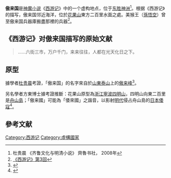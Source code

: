 {{Infobox fictional location
| name       = 傲来国
| colour     = #C0C0C0
| image      = 
| caption    = 
| source     = [[西游记|西游记]]
| genre      = [[神魔小说|神魔小说]]
| type       = 國家
| locations  = [[花果山_(西遊記)|花果山]]
| first      = [[s:西遊記/第001回|《西游记》第1回]]
}}
'''傲来国'''是[[神魔小说|神魔小说]]《[[西游记|西游记]]》中的一个虚构地点，位于[[东胜神洲|东胜神洲]]<ref>杜贵晨 《齐鲁文化与明清小说》 齊魯书社， 2008年</ref>。根据《西游记》的描写，傲来国邻近海洋，位於[[花果山_(西遊記)|花果山]]東方二百里水面之處。美猴王（[[孫悟空|孫悟空]]）曾至傲来国兵器庫搬盡那裡的兵器<ref>[[s:西遊記/第003回|《西游记》第3回]]</ref>。

== 《西游记》对傲来国描写的原始文献 ==
<blockquote>......六街三市，万户千门，来来往往，人都在光天化日之下。</blockquote>

==原型==
據學者[[杜贵晨|杜贵晨]]考證，「傲来国」的名字來自於[[山東|山東]][[泰山|泰山]]上的[[傲来峰|傲来峰]]<ref>{{Cite web|url=http://china.eastday.com/eastday/node81741/node81762/node115788/userobject1ai1829304.html|title=孙悟空老家究竟在何方 新说泰山原是花果山|accessdate=2018-11-09|date=2006-02-04|publisher=东方网|archive-date=2018-11-14|archive-url=https://web.archive.org/web/20181114070215/http://china.eastday.com/eastday/node81741/node81762/node115788/userobject1ai1829304.html|dead-url=no}}</ref>。

另名學者方東博士據考證推斷：花果山原型為[[浙江|浙江]][[寧波|寧波]][[四明山_(浙江)|四明山]]，四明山向東二百里是[[舟山島|舟山島]]；「傲来國」可能為「倭來國」之諧音，以影射[[明代|明代]]侵占舟山島的[[日本|日本]][[倭寇|倭寇]]<ref>{{Cite web|url=http://news.cnnb.com.cn/system/2011/10/30/007127835.shtml|title=四明山为花果山最佳原型 孙悟空原来与宁波有缘|accessdate=2018-11-28|author=方东|date=2011-10-30|publisher=中国宁波网|archive-date=2012-02-13|archive-url=https://web.archive.org/web/20120213043120/http://news.cnnb.com.cn/system/2011/10/30/007127835.shtml|dead-url=no}}</ref>。

==參考文献==
{{reflist}}
{{西游记}}
[[Category:西游记|Category:西游记]]
[[Category:虛構國家|Category:虛構國家]]